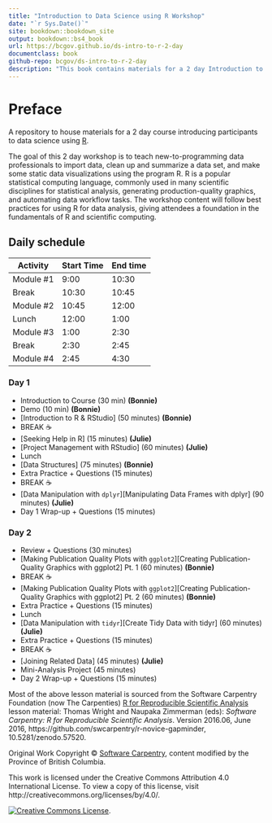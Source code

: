 ```yaml
---
title: "Introduction to Data Science using R Workshop"
date: "`r Sys.Date()`"
site: bookdown::bookdown_site
output: bookdown::bs4_book
url: https://bcgov.github.io/ds-intro-to-r-2-day
documentclass: book
github-repo: bcgov/ds-intro-to-r-2-day
description: "This book contains materials for a 2 day Introduction to R workshop"
---
```


# Preface {-}

A repository to house materials for a 2 day course introducing participants to data science using [R](https://www.r-project.org/).

The goal of this 2 day workshop is to teach new-to-programming data professionals to import data, clean up and summarize a data set, and make some static data visualizations using the program R. R is a popular statistical computing language, commonly used in many scientific disciplines for statistical analysis, generating production-quality graphics, and automating data workflow tasks. The workshop content will follow best practices for using R for data analysis, giving attendees a foundation in the fundamentals of R and scientific computing.

## Daily schedule {-}

| Activity   | Start Time | End time |
|------------|------------|----------|
| Module #1  | 9:00       | 10:30    |
| Break      | 10:30      | 10:45    |
| Module #2  | 10:45      | 12:00    |
| Lunch      | 12:00      |  1:00    |
| Module #3  |  1:00      |  2:30    |
| Break      |  2:30      |  2:45    |
| Module #4  |  2:45      |  4:30    |


### Day 1 {-}

- Introduction to Course (30 min) **(Bonnie)** <!-- CoC, breakout rooms w/ ice breaker, how to ask questions, etc. -->
- Demo (10 min) **(Bonnie)**
- [Introduction to R & RStudio] (50 minutes) **(Bonnie)**
- BREAK ☕
- [Seeking Help in R] (15 minutes) **(Julie)**
- [Project Management with RStudio] (60 minutes) **(Julie)**
- Lunch
- [Data Structures] (75 minutes) **(Bonnie)**
- Extra Practice + Questions (15 minutes)
- BREAK ☕
- [Data Manipulation with `dplyr`][Manipulating Data Frames with dplyr] (90 minutes) **(Julie)**
- Day 1 Wrap-up + Questions (15 minutes)


### Day 2 {-}

- Review + Questions (30 minutes)
- [Making Publication Quality Plots with `ggplot2`][Creating Publication-Quality Graphics with ggplot2] Pt. 1 (60 minutes) **(Bonnie)**
- BREAK ☕
- [Making Publication Quality Plots with `ggplot2`][Creating Publication-Quality Graphics with ggplot2] Pt. 2 (60 minutes) **(Bonnie)**
- Extra Practice + Questions (15 minutes)
- Lunch
- [Data Manipulation with `tidyr`][Create Tidy Data with tidyr] (60 minutes) **(Julie)**
- Extra Practice + Questions (15 minutes)
- BREAK ☕
- [Joining Related Data] (45 minutes) **(Julie)**
- Mini-Analysis Project (45 minutes)
- Day 2 Wrap-up + Questions (15 minutes)


Most of the above lesson material is sourced from the Software Carpentry Foundation (now The Carpenties) [R for Reproducible Scientific Analysis](http://swcarpentry.github.io/r-novice-gapminder/) lesson material: Thomas Wright and Naupaka Zimmerman (eds): _Software Carpentry: R for
Reproducible Scientific Analysis_.  Version 2016.06, June 2016,
https://github.com/swcarpentry/r-novice-gapminder,
10.5281/zenodo.57520.

Original Work Copyright © [Software Carpentry](http://software-carpentry.org/), content modified by the Province of British Columbia.

This work is licensed under the Creative Commons Attribution 4.0 International License.
To view a copy of this license, visit http://creativecommons.org/licenses/by/4.0/.

[![Creative Commons License](https://i.creativecommons.org/l/by/4.0/88x31.png)](http://creativecommons.org/licenses/by/4.0/). 
